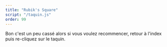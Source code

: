 ```yaml
---
title: "Rubik's Square"
script: "/taquin.js"
order: 99
---
```



Bon c'est un peu cassé alors si vous voulez recommencer, retour à l'index puis re-cliquez sur le taquin.

<Taquin />
